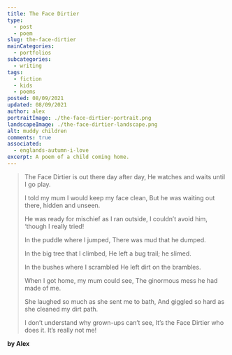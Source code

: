 ```yaml
---
title: The Face Dirtier
type: 
  - post
  - poem
slug: the-face-dirtier
mainCategories: 
  - portfolios
subcategories: 
  - writing
tags:
  - fiction
  - kids
  - poems
posted: 08/09/2021
updated: 08/09/2021
author: alex
portraitImage: ./the-face-dirtier-portrait.png
landscapeImage: ./the-face-dirtier-landscape.png
alt: muddy children
comments: true
associated: 
  - englands-autumn-i-love
excerpt: A poem of a child coming home.
---
```



> The Face Dirtier is out there day after day,
> He watches and waits until I go play.
>
>I told my mum I would keep my face clean,
>But he was waiting out there, hidden and unseen.
>
>He was ready for mischief as I ran outside,
>I couldn’t avoid him, ‘though I really tried!
>
>In the puddle where I jumped,
>There was mud that he dumped.
>
>In the big tree that I climbed,
>He left a bug trail; he slimed.
>
>In the bushes where I scrambled
>He left dirt on the brambles.
>
>When I got home, my mum could see,
>The ginormous mess he had made of me.
>
>She laughed so much as she sent me to bath,
>And giggled so hard as she cleaned my dirt path.
>
>I don’t understand why grown-ups can’t see,
>It’s the Face Dirtier who does it. It’s really not me!

**by Alex**